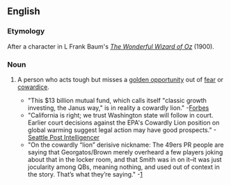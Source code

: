 ==English==

===Etymology===
After a character in L Frank Baum's ''[[w:The Wonderful Wizard of Oz|The Wonderful Wizard of Oz]]'' (1900).

===Noun===
{{en-noun|head=[[cowardly]] [[lion]]}}

# {{context|figuratively|lang=en}} A person who acts tough but misses a [[golden opportunity]] out of [[fear]] or [[cowardice]].
#* "This $13 billion mutual fund, which calls itself "classic growth investing, the Janus way," is in reality a cowardly lion." -[http://www.forbes.com/opinions/2007/12/06/sosnoff-gripple-growth-oped-cx_mts_1206sosnoff.html Forbes]
#* "California is right; we trust Washington state will follow in court. Earlier court decisions against the EPA's Cowardly Lion position on global warming suggest legal action may have good prospects." -[http://www.seattlepi.com/opinion/344385_autoed21.html Seattle Post Intelligencer]
#* "On the cowardly “lion” derisive nickname: The 49ers PR people are saying that Georgatos/Brown merely overheard a few players joking about that in the locker room, and that Smith was in on it–it was just jocularity among QBs, meaning nothing, and used out of context in the story. That’s what they’re saying." -[http://www.mercextra.com/blogs/kawakami/2007/12/12/whos-with-me-on-alex-smiths-side-plus-more-notes-on-the-smith-nolan-feud-and-clumsy-attempted-cover-up/]